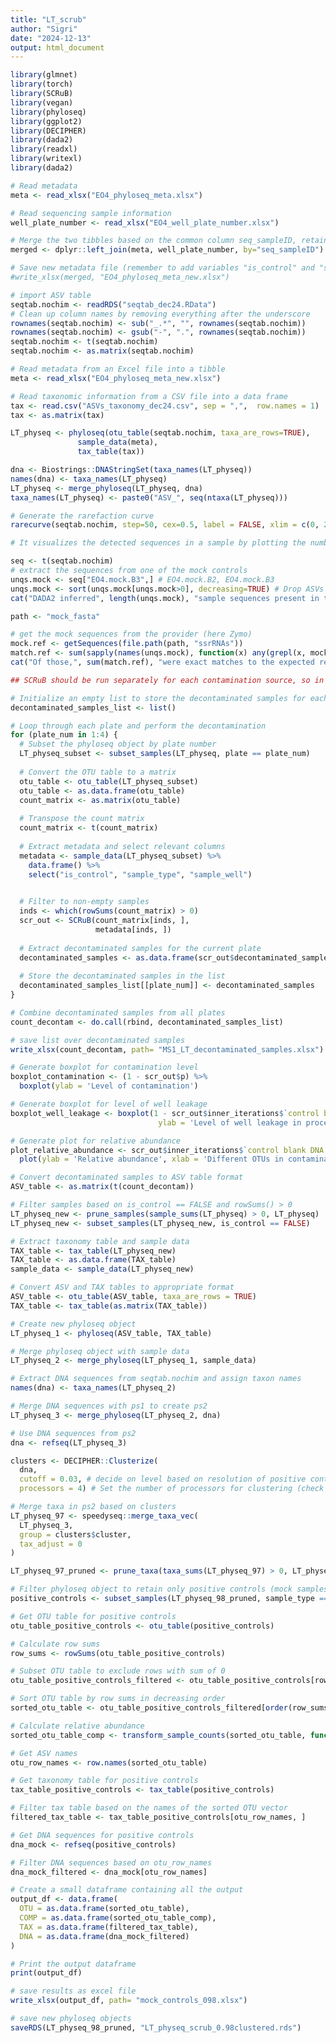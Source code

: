 ```yaml
---
title: "LT_scrub"
author: "Sigri"
date: "2024-12-13"
output: html_document
---
```


```r
library(glmnet)
library(torch)
library(SCRuB)
library(vegan)
library(phyloseq)
library(ggplot2)
library(DECIPHER)
library(dada2)
library(readxl)
library(writexl)
library(dada2)
```
 
```r
# Read metadata
meta <- read_xlsx("EO4_phyloseq_meta.xlsx")

# Read sequencing sample information
well_plate_number <- read_xlsx("EO4_well_plate_number.xlsx")

# Merge the two tibbles based on the common column seq_sampleID, retaining all rows from the 'seq' tibble (left join).
merged <- dplyr::left_join(meta, well_plate_number, by="seq_sampleID")

# Save new metadata file (remember to add variables "is_control" and "sample_type" manually to the excel sheet)
#write_xlsx(merged, "EO4_phyloseq_meta_new.xlsx")
```

```r
# import ASV table 
seqtab.nochim <- readRDS("seqtab_dec24.RData")
# Clean up column names by removing everything after the underscore
rownames(seqtab.nochim) <- sub("_.*", "", rownames(seqtab.nochim))
rownames(seqtab.nochim) <- gsub("-", ".", rownames(seqtab.nochim))
seqtab.nochim <- t(seqtab.nochim)
seqtab.nochim <- as.matrix(seqtab.nochim)

# Read metadata from an Excel file into a tibble 
meta <- read_xlsx("EO4_phyloseq_meta_new.xlsx")

# Read taxonomic information from a CSV file into a data frame
tax <- read.csv("ASVs_taxonomy_dec24.csv", sep = ",",  row.names = 1)
tax <- as.matrix(tax)

LT_physeq <- phyloseq(otu_table(seqtab.nochim, taxa_are_rows=TRUE), 
               sample_data(meta), 
               tax_table(tax))

dna <- Biostrings::DNAStringSet(taxa_names(LT_physeq))
names(dna) <- taxa_names(LT_physeq)
LT_physeq <- merge_phyloseq(LT_physeq, dna)
taxa_names(LT_physeq) <- paste0("ASV_", seq(ntaxa(LT_physeq)))
```

```r
# Generate the rarefaction curve
rarecurve(seqtab.nochim, step=50, cex=0.5, label = FALSE, xlim = c(0, 20000))

# It visualizes the detected sequences in a sample by plotting the number of observed ASVs as a function of sequencing depth. Goal is that the rarefaction curves reaches a plateau, as one can conclude that the sample sufficiently covered the original community it was taken from. 
```

```r
seq <- t(seqtab.nochim)
# extract the sequences from one of the mock controls  
unqs.mock <- seq["EO4.mock.B3",] # EO4.mock.B2, EO4.mock.B3
unqs.mock <- sort(unqs.mock[unqs.mock>0], decreasing=TRUE) # Drop ASVs absent in the Mock
cat("DADA2 inferred", length(unqs.mock), "sample sequences present in the Mock community.\n")

path <- "mock_fasta"

# get the mock sequences from the provider (here Zymo)
mock.ref <- getSequences(file.path(path, "ssrRNAs"))
match.ref <- sum(sapply(names(unqs.mock), function(x) any(grepl(x, mock.ref))))
cat("Of those,", sum(match.ref), "were exact matches to the expected reference sequences.\n")
```
```r
## SCRuB should be run separately for each contamination source, so in this case, for each plate.

# Initialize an empty list to store the decontaminated samples for each plate
decontaminated_samples_list <- list()

# Loop through each plate and perform the decontamination
for (plate_num in 1:4) {
  # Subset the phyloseq object by plate number
  LT_physeq_subset <- subset_samples(LT_physeq, plate == plate_num)
  
  # Convert the OTU table to a matrix
  otu_table <- otu_table(LT_physeq_subset)
  otu_table <- as.data.frame(otu_table)
  count_matrix <- as.matrix(otu_table)
  
  # Transpose the count matrix
  count_matrix <- t(count_matrix)
  
  # Extract metadata and select relevant columns
  metadata <- sample_data(LT_physeq_subset) %>%
    data.frame() %>%
    select("is_control", "sample_type", "sample_well")

  
  # Filter to non-empty samples
  inds <- which(rowSums(count_matrix) > 0)
  scr_out <- SCRuB(count_matrix[inds, ], 
                   metadata[inds, ])
  
  # Extract decontaminated samples for the current plate
  decontaminated_samples <- as.data.frame(scr_out$decontaminated_samples)
  
  # Store the decontaminated samples in the list
  decontaminated_samples_list[[plate_num]] <- decontaminated_samples
}

# Combine decontaminated samples from all plates
count_decontam <- do.call(rbind, decontaminated_samples_list)

# save list over decontaminated samples
write_xlsx(count_decontam, path= "MS1_LT_decontaminated_samples.xlsx")
```

```r
# Generate boxplot for contamination level
boxplot_contamination <- (1 - scr_out$p) %>%
  boxplot(ylab = 'Level of contamination')

# Generate boxplot for level of well leakage
boxplot_well_leakage <- boxplot(1 - scr_out$inner_iterations$`control blank DNA extraction`$alpha[, ncol(scr_out$inner_iterations$`control blank DNA extraction`$alpha)], 
                                 ylab = 'Level of well leakage in process controls')

# Generate plot for relative abundance
plot_relative_abundance <- scr_out$inner_iterations$`control blank DNA extraction`$gamma %>%
  plot(ylab = 'Relative abundance', xlab = 'Different OTUs in contamination source')

```

```r
# Convert decontaminated samples to ASV table format
ASV_table <- as.matrix(t(count_decontam))

# Filter samples based on is_control == FALSE and rowSums() > 0
LT_physeq_new <- prune_samples(sample_sums(LT_physeq) > 0, LT_physeq)
LT_physeq_new <- subset_samples(LT_physeq_new, is_control == FALSE)

# Extract taxonomy table and sample data
TAX_table <- tax_table(LT_physeq_new)
TAX_table <- as.data.frame(TAX_table)
sample_data <- sample_data(LT_physeq_new)

# Convert ASV and TAX tables to appropriate format
ASV_table <- otu_table(ASV_table, taxa_are_rows = TRUE)
TAX_table <- tax_table(as.matrix(TAX_table))

# Create new phyloseq object
LT_physeq_1 <- phyloseq(ASV_table, TAX_table)

# Merge phyloseq object with sample data
LT_physeq_2 <- merge_phyloseq(LT_physeq_1, sample_data)
```

```r
# Extract DNA sequences from seqtab.nochim and assign taxon names
names(dna) <- taxa_names(LT_physeq_2)

# Merge DNA sequences with ps1 to create ps2
LT_physeq_3 <- merge_phyloseq(LT_physeq_2, dna)

# Use DNA sequences from ps2
dna <- refseq(LT_physeq_3)

clusters <- DECIPHER::Clusterize(
  dna, 
  cutoff = 0.03, # decide on level based on resolution of positive controls (see next chunk)!
  processors = 4) # Set the number of processors for clustering (check your own computer to see how many CPUs you have)

# Merge taxa in ps2 based on clusters
LT_physeq_97 <- speedyseq::merge_taxa_vec(
  LT_physeq_3, 
  group = clusters$cluster,
  tax_adjust = 0
)

LT_physeq_97_pruned <- prune_taxa(taxa_sums(LT_physeq_97) > 0, LT_physeq_97)
```

```r
# Filter phyloseq object to retain only positive controls (mock samples)
positive_controls <- subset_samples(LT_physeq_98_pruned, sample_type == "mock")

# Get OTU table for positive controls
otu_table_positive_controls <- otu_table(positive_controls)

# Calculate row sums
row_sums <- rowSums(otu_table_positive_controls)

# Subset OTU table to exclude rows with sum of 0
otu_table_positive_controls_filtered <- otu_table_positive_controls[row_sums > 0, ]

# Sort OTU table by row sums in decreasing order
sorted_otu_table <- otu_table_positive_controls_filtered[order(row_sums[row_sums > 0], decreasing = TRUE), ]

# Calculate relative abundance 
sorted_otu_table_comp <- transform_sample_counts(sorted_otu_table, function(x) x/sum(x))

# Get ASV names 
otu_row_names <- row.names(sorted_otu_table)

# Get taxonomy table for positive controls
tax_table_positive_controls <- tax_table(positive_controls)

# Filter tax table based on the names of the sorted OTU vector
filtered_tax_table <- tax_table_positive_controls[otu_row_names, ]

# Get DNA sequences for positive controls
dna_mock <- refseq(positive_controls)

# Filter DNA sequences based on otu_row_names
dna_mock_filtered <- dna_mock[otu_row_names]

# Create a small dataframe containing all the output
output_df <- data.frame(
  OTU = as.data.frame(sorted_otu_table),
  COMP = as.data.frame(sorted_otu_table_comp),
  TAX = as.data.frame(filtered_tax_table), 
  DNA = as.data.frame(dna_mock_filtered)
)

# Print the output dataframe
print(output_df)

# save results as excel file
write_xlsx(output_df, path= "mock_controls_098.xlsx")
```

```r
# save new phyloseq objects
saveRDS(LT_physeq_98_pruned, "LT_physeq_scrub_0.98clustered.rds")
```
